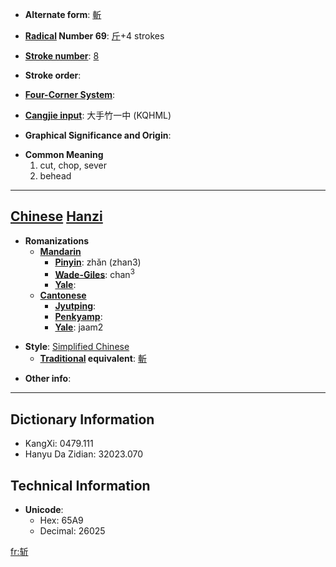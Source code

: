 * '''Alternate form''': [[斬]]

* '''[[Wiktionary:Chinese radical index| Radical]] Number 69''': [[Wiktionary:Chinese radical index 斤|斤]]+4 strokes

* '''[[Wiktionary:Chinese total strokes index|Stroke number]]''': [[Wiktionary:Chinese total strokes index 8|8]]

* '''Stroke order''': 

* '''[[Wiktionary:Chinese four corner index|Four-Corner System]]''': 

* '''[[Wiktionary:Chinese Cangjie index|Cangjie input]]''': 大手竹一中 (KQHML)

* '''Graphical Significance and Origin''': 

* '''Common Meaning'''
*#cut, chop, sever
*# behead


----

== [[Chinese]] [[Hanzi]] ==

* '''Romanizations'''
** '''[[Mandarin]]'''
*** '''[[Pinyin]]''': zhǎn (zhan3)
*** '''[[Wade-Giles]]''': chan<sup>3</sup>
*** '''[[Yale]]''': 
** '''[[Cantonese]]'''
*** '''[[Jyutping]]''':
*** '''[[Penkyamp]]''': 
*** '''[[Yale]]''': jaam2

* '''Style''': [[Simplified Chinese]] 
** '''[[Traditional Chinese|Traditional]] equivalent''': [[斬]]

* '''Other info''': 

----

== Dictionary Information ==

* KangXi: 0479.111
* Hanyu Da Zidian: 32023.070

== Technical Information ==

* '''Unicode''':
** Hex: 65A9
** Decimal: 26025

[[fr:斩]]
